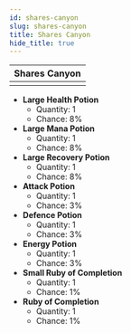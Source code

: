 ---
id: shares-canyon
slug: shares-canyon
title: Shares Canyon
hide_title: true
---


| Shares Canyon |
| :------------: |
| <MapIcon iconId="135"/> |

- **Large Health Potion**
	- Quantity: 1
	- Chance: 8%
- **Large Mana Potion**
	- Quantity: 1
	- Chance: 8%
- **Large Recovery Potion**
	- Quantity: 1
	- Chance: 8%
- **Attack Potion**
	- Quantity: 1
	- Chance: 3%
- **Defence Potion**
	- Quantity: 1
	- Chance: 3%
- **Energy Potion**
	- Quantity: 1
	- Chance: 3%
- **Small Ruby of Completion**
	- Quantity: 1
	- Chance: 1%
- **Ruby of Completion**
	- Quantity: 1
	- Chance: 1%

